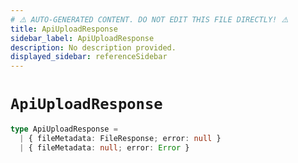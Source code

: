 ```yaml
---
# ⚠️ AUTO-GENERATED CONTENT. DO NOT EDIT THIS FILE DIRECTLY! ⚠️
title: ApiUploadResponse
sidebar_label: ApiUploadResponse
description: No description provided.
displayed_sidebar: referenceSidebar
---
```


# `ApiUploadResponse`

```ts
type ApiUploadResponse =
  | { fileMetadata: FileResponse; error: null }
  | { fileMetadata: null; error: Error }
```

